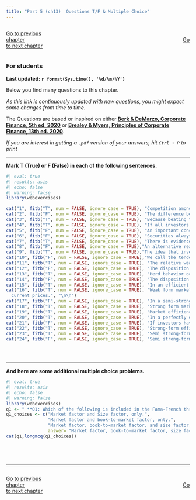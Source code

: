 ```yaml
---
title: "Part 5 (ch13)  Questions T/F & Multiple Choice"
---
```


::: {style="display: flex; justify-content: space-between; width: 100%;"}
[Go to previous chapter](p4tf.qmd){.btn .btn-primary role="button" data-toggle="tool" style="margin-right: 430px;"}
[Go to next chapter](p6tf.qmd){.btn .btn-primary role="button" data-toggle="tool"}
:::

::: {.callout-warning}
### For students

**Last updated: `r format(Sys.time(), '%d/%m/%Y')`  **


Below you find many questions to this chapter. 

*As this link is continuously updated with new questions, you might expect some changes from time to time.*

The Questions are based or inspired on either [**Berk & DeMarzo, Corporate Finance, 5th ed. 2020**](https://www.amazon.com.br/Corporate-Finance-Global-Jonathan-Berk/dp/1292304154) or 
[**Brealey & Myers, Principles of Corporate Finance, 13th ed. 2020**](https://www.amazon.com.br/Principles-Corporate-Finance-Richard-Brealey/dp/1260565556/ref=sr_1_3?refinements=p_27%3ABrealey+Myers&s=books&sr=1-3).

*If you are interest in getting a `.pdf` version of your answers, hit `Ctrl + P` to print*

:::

___


**Mark T (True) or F (False) in each of the following sentences.**

::: {.webex-check .webex-box}

```r
#| eval: true
#| results: asis
#| echo: false
#| warning: false
library(webexercises)

cat("1", fitb("T", num = FALSE, ignore_case = TRUE), "Competition among savvy investors who try to “beat the market” and earn a positive alpha should keep their portfolio close to the market portfolio much of the time.",  "\n\n")
cat("2", fitb("F", num = FALSE, ignore_case = TRUE), "The difference between a stock’s expected return and its required return according to the capital market line (CML) is the stock’s alpha.",  "\n\n")
cat("3", fitb("T", num = FALSE, ignore_case = TRUE), "Because beating the market requires enough trading skill to overcome transaction costs as well as behavioral biases, CAPM wisdom that investors should “hold the market” is probably the best advice for most people.",  "\n\n")
cat("4", fitb("T", num = FALSE, ignore_case = TRUE), "If all investors have homogeneous expectations, which states that all investors have the same information, all investors would be aware that the stock had a positive alpha and none would be willing to sell.",  "\n\n")
cat("5", fitb("F", num = FALSE, ignore_case = TRUE), "An important conclusion of the CAPM is that investors should never hold the market portfolio combined with risk-free investments.", "\n\n")
cat("6", fitb("F", num = FALSE, ignore_case = TRUE), "Securities always have zero alphas if the market portfolio that is used is not a good proxy for the true market portfolio.", "\n\n")
cat("7", fitb("T", num = FALSE, ignore_case = TRUE), "There is evidence that individual investors fail to diversify their portfolios adequately (underdiversification bias) and favor investments in companies they are familiar with (familiarity bias).", "\n\n")
cat("8", fitb("F", num = FALSE, ignore_case = TRUE),"An alternative reason why investors make similar trading errors is that they are actively trying to follow each other’s behavior. This phenomenon, in which individuals imitate each other’s actions, is referred to as disposition effect.","\n\n")
cat("9", fitb("T", num = FALSE, ignore_case = TRUE),"The idea that investors can tailor their risk exposures based on common risk factors has become  known amongst as a smart beta strategy.","\n\n")
cat("10", fitb("F", num = FALSE, ignore_case = TRUE),"We call the tendency to hang on to losers and sell winners the herd behavior.","\n\n")
cat("11", fitb("T", num = FALSE, ignore_case = TRUE), "The relative wealth concerns bias suggests that investors care most about the performance of their portfolio relative to that of their peers.","\n\n")
cat("12", fitb("F", num = FALSE, ignore_case = TRUE), "The disposition effect refers to investors' tendency to sell winning investments too early and hold onto losing investments for too long due to their preference for realizing losses.", "\n\n")
cat("13", fitb("T", num = FALSE, ignore_case = TRUE), "Herd behavior occurs when investors follow the actions of others rather than relying on their own analysis, often leading to market bubbles and crashes.", "\n\n")
cat("14", fitb("F", num = FALSE, ignore_case = TRUE), "The disposition effect suggests that investors are more likely to sell losing investments too early and hold onto winning investments for too long, driven by a preference for realizing gains.", "\n\n")
cat("15", fitb("T", num = FALSE, ignore_case = TRUE), "In an efficient market, asset prices fully reflect all available information, making it impossible for investors to consistently outperform the market.",  "\n\n")
cat("16", fitb("T", num = FALSE, ignore_case = TRUE), "Weak form market efficiency implies that past prices and trading volumes cannot be used to predict future price movements, as they are already reflected in
  current prices.", "\n\n")
cat("17", fitb("F", num = FALSE, ignore_case = TRUE), "In a semi-strong form efficient market, prices reflect all public information as well as private information known only to a select group of investors.", "\n\n")
cat("18", fitb("T", num = FALSE, ignore_case = TRUE), "Strong form market efficiency suggests that even insider information cannot be used to consistently achieve abnormal returns, as it is already reflected in asset prices.", "\n\n")
cat("19", fitb("T", num = FALSE, ignore_case = TRUE), "Market efficiency suggests that it is difficult for investors to consistently identify undervalued or overvalued securities through fundamental or technical analysis.", "\n\n")
cat("20", fitb("T", num = FALSE, ignore_case = TRUE), "In a perfectly efficient market, prices reflect all information instantaneously, leaving very limited room for arbitrage opportunities.", "\n\n")
cat("21", fitb("F", num = FALSE, ignore_case = TRUE), "If investors have relative wealth concerns, they care most about their  current portfolio performance relative to their past portfolio performance.", "\n\n")
cat("22", fitb("T", num = FALSE, ignore_case = TRUE), "Strong-form efficiency implies that professional investors cannot consistently outperform the market.", "\n\n")
cat("23", fitb("T", num = FALSE, ignore_case = TRUE), "Semi strong-form efficiency implies that professional investors may outperform the market if they acquire private information  prior to the market.", "\n\n")
cat("24", fitb("F", num = FALSE, ignore_case = TRUE), "Semi strong-form efficiency implies that stock prices reflect all available information.", "\n\n")





```

:::



___

**And here are some additional multiple choice problems.**


::: {.webex-check .webex-box}

```r
#| eval: true
#| results: asis
#| echo: false
#| warning: false
library(webexercises)
q1 <- " **Q1: Which of the following is included in the Fama-French three-factor model?**"
q1_choices <- c("Market factor and Size factor, only.",
                "Market factor and book-to-market factor, only.",
                "Market factor, book-to-market factor, and size factor, only.",
                answer= "Market factor, book-to-market factor, size factor, and momentum factor, only.")
cat(q1,longmcq(q1_choices))






```

:::












___

<script src="https://giscus.app/client.js"
        data-repo="henriquecastror/EF_permanent"
        data-repo-id="R_kgDOLMIejg"
        data-category="General"
        data-category-id="DIC_kwDOLMIejs4Cc1yS"
        data-mapping="number"
        data-term="10"
        data-reactions-enabled="1"
        data-emit-metadata="0"
        data-input-position="bottom"
        data-theme="light"
        data-lang="en"
        crossorigin="anonymous"
        async>
</script>

::: {style="display: flex; justify-content: space-between; width: 100%;"}
[Go to previous chapter](p4tf.qmd){.btn .btn-primary role="button" data-toggle="tool" style="margin-right: 430px;"}
[Go to next chapter](p6tf.qmd){.btn .btn-primary role="button" data-toggle="tool"}
:::